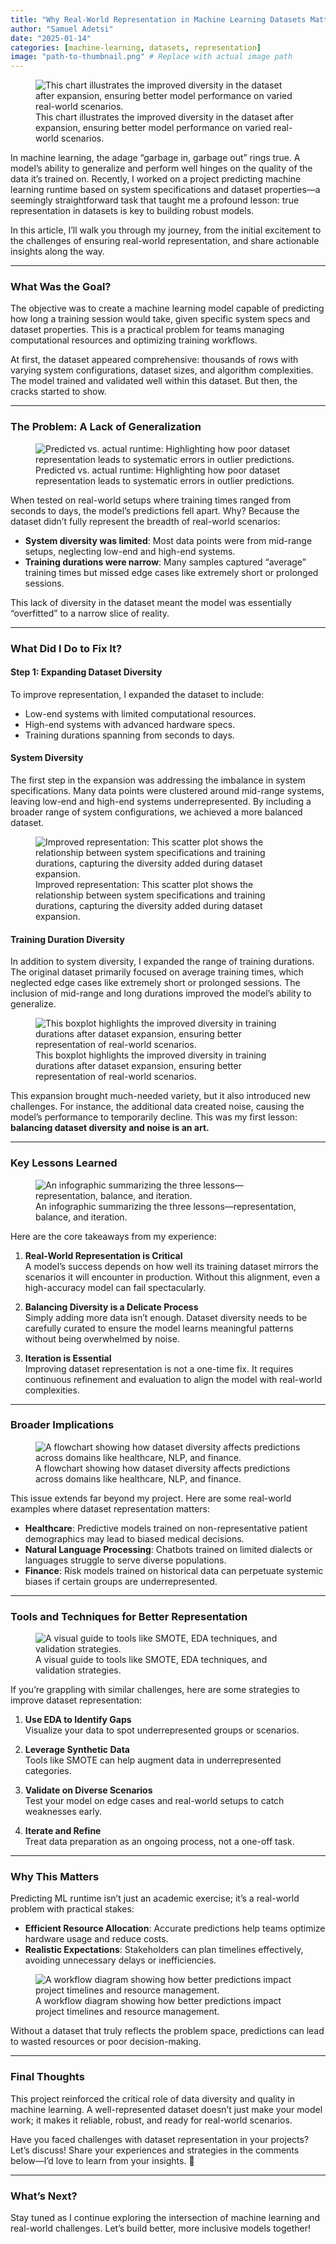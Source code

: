 ```yaml
---
title: "Why Real-World Representation in Machine Learning Datasets Matters"
author: "Samuel Adetsi"
date: "2025-01-14"
categories: [machine-learning, datasets, representation]
image: "path-to-thumbnail.png" # Replace with actual image path
---
```


![This chart illustrates the improved diversity in the dataset after expansion, ensuring better model performance on varied real-world scenarios.](images/expansion.png)

In machine learning, the adage “garbage in, garbage out” rings true. A model’s ability to generalize and perform well hinges on the quality of the data it’s trained on. Recently, I worked on a project predicting machine learning runtime based on system specifications and dataset properties—a seemingly straightforward task that taught me a profound lesson: true representation in datasets is key to building robust models.

In this article, I’ll walk you through my journey, from the initial excitement to the challenges of ensuring real-world representation, and share actionable insights along the way.

---

### What Was the Goal?

The objective was to create a machine learning model capable of predicting how long a training session would take, given specific system specs and dataset properties. This is a practical problem for teams managing computational resources and optimizing training workflows.

At first, the dataset appeared comprehensive: thousands of rows with varying system configurations, dataset sizes, and algorithm complexities. The model trained and validated well within this dataset. But then, the cracks started to show.

---

### The Problem: A Lack of Generalization

![Predicted vs. actual runtime: Highlighting how poor dataset representation leads to systematic errors in outlier predictions.](images/predicted_vs_actual_runtime.png)

When tested on real-world setups where training times ranged from seconds to days, the model’s predictions fell apart. Why? Because the dataset didn’t fully represent the breadth of real-world scenarios:

- **System diversity was limited**: Most data points were from mid-range setups, neglecting low-end and high-end systems.
- **Training durations were narrow**: Many samples captured “average” training times but missed edge cases like extremely short or prolonged sessions.

This lack of diversity in the dataset meant the model was essentially “overfitted” to a narrow slice of reality.

---

### What Did I Do to Fix It?

#### Step 1: Expanding Dataset Diversity

To improve representation, I expanded the dataset to include:

- Low-end systems with limited computational resources.
- High-end systems with advanced hardware specs.
- Training durations spanning from seconds to days.

#### **System Diversity**
The first step in the expansion was addressing the imbalance in system specifications. Many data points were clustered around mid-range systems, leaving low-end and high-end systems underrepresented. By including a broader range of system configurations, we achieved a more balanced dataset.

![Improved representation: This scatter plot shows the relationship between system specifications and training durations, capturing the diversity added during dataset expansion.](images/scatterplot-system-training.png)

#### **Training Duration Diversity**
In addition to system diversity, I expanded the range of training durations. The original dataset primarily focused on average training times, which neglected edge cases like extremely short or prolonged sessions. The inclusion of mid-range and long durations improved the model’s ability to generalize.

![This boxplot highlights the improved diversity in training durations after dataset expansion, ensuring better representation of real-world scenarios.](images/boxplot-training-durations.png)

This expansion brought much-needed variety, but it also introduced new challenges. For instance, the additional data created noise, causing the model’s performance to temporarily decline. This was my first lesson: **balancing dataset diversity and noise is an art.**

---

### Key Lessons Learned

![An infographic summarizing the three lessons—representation, balance, and iteration.](path-to-image4.png)

Here are the core takeaways from my experience:

1. **Real-World Representation is Critical**  
   A model’s success depends on how well its training dataset mirrors the scenarios it will encounter in production. Without this alignment, even a high-accuracy model can fail spectacularly.

2. **Balancing Diversity is a Delicate Process**  
   Simply adding more data isn’t enough. Dataset diversity needs to be carefully curated to ensure the model learns meaningful patterns without being overwhelmed by noise.

3. **Iteration is Essential**  
   Improving dataset representation is not a one-time fix. It requires continuous refinement and evaluation to align the model with real-world complexities.

---

### Broader Implications

![A flowchart showing how dataset diversity affects predictions across domains like healthcare, NLP, and finance.](path-to-image5.png)

This issue extends far beyond my project. Here are some real-world examples where dataset representation matters:

- **Healthcare**: Predictive models trained on non-representative patient demographics may lead to biased medical decisions.
- **Natural Language Processing**: Chatbots trained on limited dialects or languages struggle to serve diverse populations.
- **Finance**: Risk models trained on historical data can perpetuate systemic biases if certain groups are underrepresented.

---

### Tools and Techniques for Better Representation

![A visual guide to tools like SMOTE, EDA techniques, and validation strategies.](path-to-image6.png)

If you’re grappling with similar challenges, here are some strategies to improve dataset representation:

1. **Use EDA to Identify Gaps**  
   Visualize your data to spot underrepresented groups or scenarios.

2. **Leverage Synthetic Data**  
   Tools like SMOTE can help augment data in underrepresented categories.

3. **Validate on Diverse Scenarios**  
   Test your model on edge cases and real-world setups to catch weaknesses early.

4. **Iterate and Refine**  
   Treat data preparation as an ongoing process, not a one-off task.

---

### Why This Matters

Predicting ML runtime isn’t just an academic exercise; it’s a real-world problem with practical stakes:

- **Efficient Resource Allocation**: Accurate predictions help teams optimize hardware usage and reduce costs.
- **Realistic Expectations**: Stakeholders can plan timelines effectively, avoiding unnecessary delays or inefficiencies.

![A workflow diagram showing how better predictions impact project timelines and resource management.](path-to-image7.png)

Without a dataset that truly reflects the problem space, predictions can lead to wasted resources or poor decision-making.

---

### Final Thoughts

This project reinforced the critical role of data diversity and quality in machine learning. A well-represented dataset doesn’t just make your model work; it makes it reliable, robust, and ready for real-world scenarios.

Have you faced challenges with dataset representation in your projects? Let’s discuss! Share your experiences and strategies in the comments below—I’d love to learn from your insights. 🚀

---

### What’s Next?

Stay tuned as I continue exploring the intersection of machine learning and real-world challenges. Let’s build better, more inclusive models together!